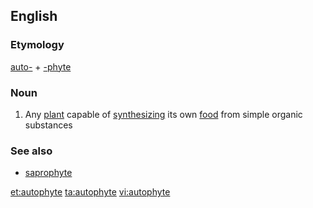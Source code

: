 ==English==

===Etymology===
[[auto-]] + [[-phyte]]

===Noun===
{{en-noun}}

# Any [[plant]] capable of [[synthesizing]] its own [[food]] from simple organic substances

===See also===
* [[saprophyte]]

[[et:autophyte]]
[[ta:autophyte]]
[[vi:autophyte]]